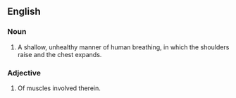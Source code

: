 ==English==
===Noun===
{{en-noun|-}}
# A shallow, unhealthy manner of human breathing, in which the shoulders raise and the chest expands.

===Adjective===
{{en-adj|-}}
# Of muscles involved therein.